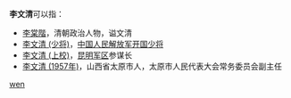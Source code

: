'''李文清'''可以指：
* [[李棠階|李棠階]]，清朝政治人物，谥文清
* [[李文清_(少将)|李文清 (少将)]]，[[中国人民解放军开国少将|中国人民解放军开国少将]]
* [[李文清_(上校)|李文清 (上校)]]，[[昆明军区|昆明军区]]参谋长
* [[李文清_(1957年)|李文清 (1957年)]]，山西省太原市人，太原市人民代表大会常务委员会副主任

{{disambig}}

[[Category:三字李姓人名消歧义|wen]]